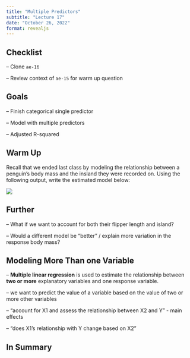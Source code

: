 ```yaml
---
title: "Multiple Predictors"
subtitle: "Lecture 17"
date: "October 26, 2022"
format: revealjs
---
```


## Checklist

-- Clone `ae-16`

-- Review context of `ae-15` for warm up question

## Goals 

-- Finish categorical single predictor 

-- Model with multiple predictors 

-- Adjusted R-squared 

## Warm Up 

Recall that we ended last class by modeling the relationship between a penguin's body mass and the insland they were recorded on. 
Using the following output, write the estimated model below:

![](images/SLRCat.png)


## Further 

-- What if we want to account for both their flipper length and island? 


-- Would a different model be "better" / explain more variation in the response body mass? 



## Modeling More Than one Variable 


-- **Multiple linear regression** is used to estimate the relationship between **two or more** explanatory variables and one response variable.

-- we want to predict the value of a variable based on the value of two or more other variables

-- "account for X1 and assess the relationship between X2 and Y" - main effects 

-- "does X1's relationship with Y change based on X2" 










## In Summary